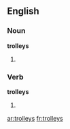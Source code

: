 ==English==

===Noun===
'''trolleys'''

# {{plural of|[[trolley]]}}

===Verb===
'''trolleys'''

# {{third-person singular of|[[trolley]]}}

[[ar:trolleys]]
[[fr:trolleys]]